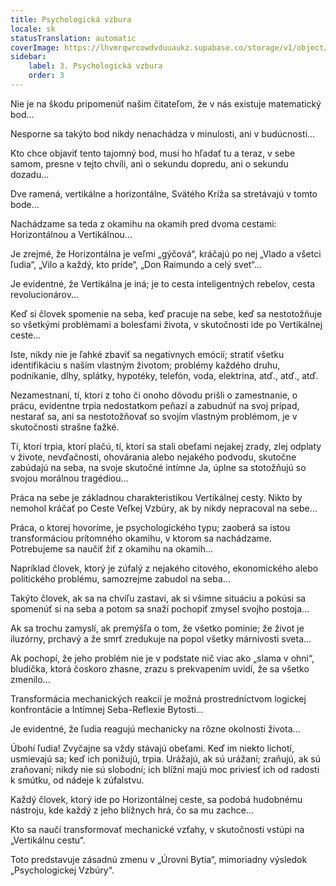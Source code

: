 ```yaml
---
title: Psychologická vzbura
locale: sk
statusTranslation: automatic
coverImage: https://lhvmrqwrcowdvduuaukz.supabase.co/storage/v1/object/public/strapi-uploads/small_cover-tratado-de-psicologia-revolucionaria.webp-5e15e1cec4e0ebebcde5d7fc7565d8fd.webp
sidebar:
    label: 3. Psychologická vzbura
    order: 3
---
```

Nie je na škodu pripomenúť našim čitateľom, že v nás existuje matematický bod...

Nesporne sa takýto bod nikdy nenachádza v minulosti, ani v budúcnosti...

Kto chce objaviť tento tajomný bod, musí ho hľadať tu a teraz, v sebe samom, presne v tejto chvíli, ani o sekundu dopredu, ani o sekundu dozadu...

Dve ramená, vertikálne a horizontálne, Svätého Kríža sa stretávajú v tomto bode...

Nachádzame sa teda z okamihu na okamih pred dvoma cestami: Horizontálnou a Vertikálnou...

Je zrejmé, že Horizontálna je veľmi „gýčová“, kráčajú po nej „Vlado a všetci ľudia“, „Vilo a každý, kto príde“, „Don Raimundo a celý svet“...

Je evidentné, že Vertikálna je iná; je to cesta inteligentných rebelov, cesta revolucionárov...

Keď si človek spomenie na seba, keď pracuje na sebe, keď sa nestotožňuje so všetkými problémami a bolesťami života, v skutočnosti ide po Vertikálnej ceste...

Iste, nikdy nie je ľahké zbaviť sa negatívnych emócií; stratiť všetku identifikáciu s naším vlastným životom; problémy každého druhu, podnikanie, dlhy, splátky, hypotéky, telefón, voda, elektrina, atď., atď., atď.

Nezamestnaní, tí, ktorí z toho či onoho dôvodu prišli o zamestnanie, o prácu, evidentne trpia nedostatkom peňazí a zabudnúť na svoj prípad, nestarať sa, ani sa nestotožňovať so svojím vlastným problémom, je v skutočnosti strašne ťažké.

Tí, ktorí trpia, ktorí plačú, tí, ktorí sa stali obeťami nejakej zrady, zlej odplaty v živote, nevďačnosti, ohovárania alebo nejakého podvodu, skutočne zabúdajú na seba, na svoje skutočné intímne Ja, úplne sa stotožňujú so svojou morálnou tragédiou...

Práca na sebe je základnou charakteristikou Vertikálnej cesty. Nikto by nemohol kráčať po Ceste Veľkej Vzbúry, ak by nikdy nepracoval na sebe...

Práca, o ktorej hovoríme, je psychologického typu; zaoberá sa istou transformáciou prítomného okamihu, v ktorom sa nachádzame. Potrebujeme sa naučiť žiť z okamihu na okamih...

Napríklad človek, ktorý je zúfalý z nejakého citového, ekonomického alebo politického problému, samozrejme zabudol na seba...

Takýto človek, ak sa na chvíľu zastaví, ak si všimne situáciu a pokúsi sa spomenúť si na seba a potom sa snaží pochopiť zmysel svojho postoja...

Ak sa trochu zamyslí, ak premýšľa o tom, že všetko pominie; že život je iluzórny, prchavý a že smrť zredukuje na popol všetky márnivosti sveta...

Ak pochopí, že jeho problém nie je v podstate nič viac ako „slama v ohni“, bludička, ktorá čoskoro zhasne, zrazu s prekvapením uvidí, že sa všetko zmenilo...

Transformácia mechanických reakcií je možná prostredníctvom logickej konfrontácie a Intímnej Seba-Reflexie Bytosti...

Je evidentné, že ľudia reagujú mechanicky na rôzne okolnosti života...

Úbohí ľudia! Zvyčajne sa vždy stávajú obeťami. Keď im niekto lichotí, usmievajú sa; keď ich ponižujú, trpia. Urážajú, ak sú urážaní; zraňujú, ak sú zraňovaní; nikdy nie sú slobodní; ich blížni majú moc priviesť ich od radosti k smútku, od nádeje k zúfalstvu.

Každý človek, ktorý ide po Horizontálnej ceste, sa podobá hudobnému nástroju, kde každý z jeho blížnych hrá, čo sa mu zachce...

Kto sa naučí transformovať mechanické vzťahy, v skutočnosti vstúpi na „Vertikálnu cestu“.

Toto predstavuje zásadnú zmenu v „Úrovni Bytia“, mimoriadny výsledok „Psychologickej Vzbúry“.

